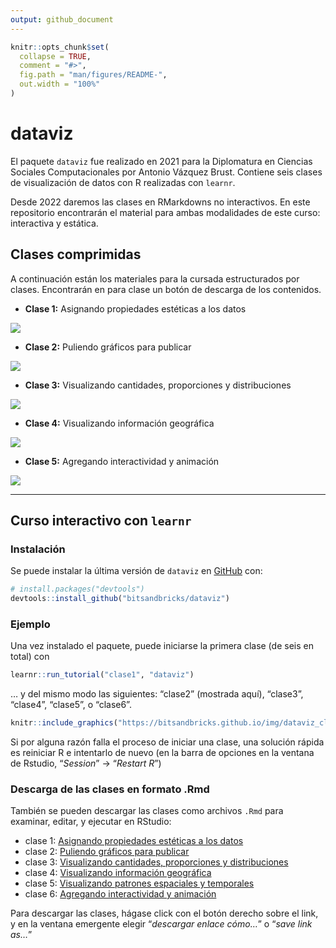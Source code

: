 ```yaml
---
output: github_document
---
```


<!-- README.md is generated from README.Rmd. Please edit that file -->

```r
knitr::opts_chunk$set(
  collapse = TRUE,
  comment = "#>",
  fig.path = "man/figures/README-",
  out.width = "100%"
)
```

# dataviz

<!-- badges: start -->
<!-- badges: end -->

El paquete `dataviz` fue realizado en 2021 para la Diplomatura en Ciencias Sociales Computacionales por Antonio Vázquez Brust. Contiene seis clases  de visualización de datos con R realizadas con `learnr`. 

Desde 2022 daremos las clases en RMarkdowns no interactivos. En este repositorio encontrarán el material para ambas modalidades de este curso: interactiva y estática. 


## Clases comprimidas

A continuación están los materiales para la cursada estructurados por clases. Encontrarán en para clase un botón de descarga de los contenidos.

* **Clase 1:** Asignando propiedades estéticas a los datos

[![](img/Download.png)](./M2_Diplo_CSS/clase1/clase1.zip)

* **Clase 2:** Puliendo gráficos para publicar

[![](img/Download.png)](./M2_Diplo_CSS/clase2/clase2.zip)

* **Clase 3:** Visualizando cantidades, proporciones y distribuciones

[![](img/Download.png)](./M2_Diplo_CSS/clase3/clase3.zip)

* **Clase 4:** Visualizando información geográfica

[![](img/Download.png)](./M2_Diplo_CSS/clase4/clase4.zip)

* **Clase 5:** Agregando interactividad y animación

[![](img/Download.png)](./M2_Diplo_CSS/clase5/clase5.zip)

*** 

## Curso interactivo con `learnr`

### Instalación

Se puede instalar la última versión de `dataviz` en [GitHub](https://github.com/) con:

``` r
# install.packages("devtools")
devtools::install_github("bitsandbricks/dataviz")
```
### Ejemplo

Una vez instalado el paquete, puede iniciarse la primera clase (de seis en total) con

```r
learnr::run_tutorial("clase1", "dataviz")
```

... y del mismo modo las siguientes: "clase2" (mostrada aquí), "clase3", "clase4", "clase5", o "clase6".


```r
knitr::include_graphics("https://bitsandbricks.github.io/img/dataviz_clase_2.png")
```


Si por alguna razón falla el proceso de iniciar una clase, una solución rápida es reiniciar R e intentarlo de nuevo (en la barra de opciones en la ventana de Rstudio, "_Session_" -> "_Restart R_")


### Descarga de las clases en formato .Rmd

También se pueden descargar las clases como archivos `.Rmd` para examinar, editar, y ejecutar en RStudio:

* clase 1: [Asignando propiedades estéticas a los datos](https://raw.githubusercontent.com/bitsandbricks/dataviz/main/inst/tutorials/clase1/clase1.Rmd)
* clase 2: [Puliendo gráficos para publicar](https://raw.githubusercontent.com/bitsandbricks/dataviz/main/inst/tutorials/clase2/clase2.Rmd)
* clase 3: [Visualizando cantidades, proporciones y distribuciones](https://raw.githubusercontent.com/bitsandbricks/dataviz/main/inst/tutorials/clase3/clase3.Rmd)
* clase 4: [Visualizando información geográfica](https://raw.githubusercontent.com/bitsandbricks/dataviz/main/inst/tutorials/clase4/clase4.Rmd)
* clase 5: [Visualizando patrones espaciales y temporales](https://raw.githubusercontent.com/bitsandbricks/dataviz/main/inst/tutorials/clase5/clase5.Rmd)
* clase 6: [Agregando interactividad y animación](https://raw.githubusercontent.com/bitsandbricks/dataviz/main/inst/tutorials/clase6/clase6.Rmd)

Para descargar las clases, hágase click con el botón derecho sobre el link, y en la ventana emergente elegir "*descargar enlace cómo...*" o "*save link as...*" 
